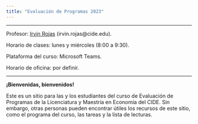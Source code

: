 ```yaml
---
title: "Evaluación de Programas 2023"
---
```


---

Profesor: [Irvin Rojas](https://www.rojasirvin.com/) (irvin.rojas\@cide.edu).

Horario de clases: lunes y miércoles (8:00 a 9:30).

Plataforma del curso: Microsoft Teams.

Horario de oficina: por definir.

---

**¡Bienvenidas, bienvenidos!**

Este es un sitio para las y los estudiantes del curso de Evaluación de Programas de la Licenciatura y Maestría en Economía del CIDE. Sin embargo, otras personas pueden encontrar útiles los recursos de este sitio, como el programa del curso, las tareas y la lista de lecturas.
